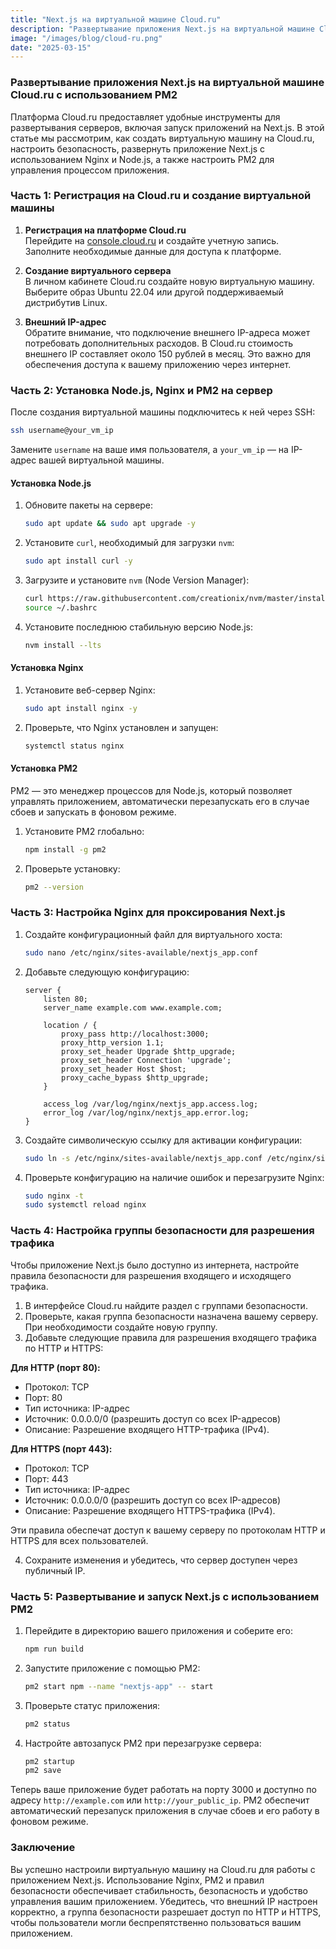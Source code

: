 ```yaml
---
title: "Next.js на виртуальной машине Cloud.ru"
description: "Развертывание приложения Next.js на виртуальной машине Cloud.ru с использованием PM2"
image: "/images/blog/cloud-ru.png"
date: "2025-03-15"
---
```


### Развертывание приложения Next.js на виртуальной машине Cloud.ru с использованием PM2

Платформа Cloud.ru предоставляет удобные инструменты для развертывания серверов, включая запуск приложений на Next.js. В этой статье мы рассмотрим, как создать виртуальную машину на Cloud.ru, настроить безопасность, развернуть приложение Next.js с использованием Nginx и Node.js, а также настроить PM2 для управления процессом приложения.

### Часть 1: Регистрация на Cloud.ru и создание виртуальной машины

1. **Регистрация на платформе Cloud.ru**  
   Перейдите на [console.cloud.ru](https://console.cloud.ru) и создайте учетную запись. Заполните необходимые данные для доступа к платформе.

2. **Создание виртуального сервера**  
   В личном кабинете Cloud.ru создайте новую виртуальную машину. Выберите образ Ubuntu 22.04 или другой поддерживаемый дистрибутив Linux.

3. **Внешний IP-адрес**  
   Обратите внимание, что подключение внешнего IP-адреса может потребовать дополнительных расходов. В Cloud.ru стоимость внешнего IP составляет около 150 рублей в месяц. Это важно для обеспечения доступа к вашему приложению через интернет.

### Часть 2: Установка Node.js, Nginx и PM2 на сервер

После создания виртуальной машины подключитесь к ней через SSH:

```bash
ssh username@your_vm_ip
```

Замените `username` на ваше имя пользователя, а `your_vm_ip` — на IP-адрес вашей виртуальной машины.

#### Установка Node.js

1. Обновите пакеты на сервере:

   ```bash
   sudo apt update && sudo apt upgrade -y
   ```

2. Установите `curl`, необходимый для загрузки `nvm`:

   ```bash
   sudo apt install curl -y
   ```

3. Загрузите и установите `nvm` (Node Version Manager):

   ```bash
   curl https://raw.githubusercontent.com/creationix/nvm/master/install.sh | bash
   source ~/.bashrc
   ```

4. Установите последнюю стабильную версию Node.js:
   ```bash
   nvm install --lts
   ```

#### Установка Nginx

1. Установите веб-сервер Nginx:

   ```bash
   sudo apt install nginx -y
   ```

2. Проверьте, что Nginx установлен и запущен:
   ```bash
   systemctl status nginx
   ```

#### Установка PM2

PM2 — это менеджер процессов для Node.js, который позволяет управлять приложением, автоматически перезапускать его в случае сбоев и запускать в фоновом режиме.

1. Установите PM2 глобально:

   ```bash
   npm install -g pm2
   ```

2. Проверьте установку:
   ```bash
   pm2 --version
   ```

### Часть 3: Настройка Nginx для проксирования Next.js

1. Создайте конфигурационный файл для виртуального хоста:

   ```bash
   sudo nano /etc/nginx/sites-available/nextjs_app.conf
   ```

2. Добавьте следующую конфигурацию:

   ```nginx
   server {
       listen 80;
       server_name example.com www.example.com;

       location / {
           proxy_pass http://localhost:3000;
           proxy_http_version 1.1;
           proxy_set_header Upgrade $http_upgrade;
           proxy_set_header Connection 'upgrade';
           proxy_set_header Host $host;
           proxy_cache_bypass $http_upgrade;
       }

       access_log /var/log/nginx/nextjs_app.access.log;
       error_log /var/log/nginx/nextjs_app.error.log;
   }
   ```

3. Создайте символическую ссылку для активации конфигурации:

   ```bash
   sudo ln -s /etc/nginx/sites-available/nextjs_app.conf /etc/nginx/sites-enabled/
   ```

4. Проверьте конфигурацию на наличие ошибок и перезагрузите Nginx:
   ```bash
   sudo nginx -t
   sudo systemctl reload nginx
   ```

### Часть 4: Настройка группы безопасности для разрешения трафика

Чтобы приложение Next.js было доступно из интернета, настройте правила безопасности для разрешения входящего и исходящего трафика.

1. В интерфейсе Cloud.ru найдите раздел с группами безопасности.
2. Проверьте, какая группа безопасности назначена вашему серверу. При необходимости создайте новую группу.
3. Добавьте следующие правила для разрешения входящего трафика по HTTP и HTTPS:

**Для HTTP (порт 80):**

- Протокол: TCP
- Порт: 80
- Тип источника: IP-адрес
- Источник: 0.0.0.0/0 (разрешить доступ со всех IP-адресов)
- Описание: Разрешение входящего HTTP-трафика (IPv4).

**Для HTTPS (порт 443):**

- Протокол: TCP
- Порт: 443
- Тип источника: IP-адрес
- Источник: 0.0.0.0/0 (разрешить доступ со всех IP-адресов)
- Описание: Разрешение входящего HTTPS-трафика (IPv4).

Эти правила обеспечат доступ к вашему серверу по протоколам HTTP и HTTPS для всех пользователей.

4. Сохраните изменения и убедитесь, что сервер доступен через публичный IP.

### Часть 5: Развертывание и запуск Next.js с использованием PM2

1. Перейдите в директорию вашего приложения и соберите его:

   ```bash
   npm run build
   ```

2. Запустите приложение с помощью PM2:

   ```bash
   pm2 start npm --name "nextjs-app" -- start
   ```

3. Проверьте статус приложения:

   ```bash
   pm2 status
   ```

4. Настройте автозапуск PM2 при перезагрузке сервера:
   ```bash
   pm2 startup
   pm2 save
   ```

Теперь ваше приложение будет работать на порту 3000 и доступно по адресу `http://example.com` или `http://your_public_ip`. PM2 обеспечит автоматический перезапуск приложения в случае сбоев и его работу в фоновом режиме.

### Заключение

Вы успешно настроили виртуальную машину на Cloud.ru для работы с приложением Next.js. Использование Nginx, PM2 и правил безопасности обеспечивает стабильность, безопасность и удобство управления вашим приложением. Убедитесь, что внешний IP настроен корректно, а группа безопасности разрешает доступ по HTTP и HTTPS, чтобы пользователи могли беспрепятственно пользоваться вашим приложением.
